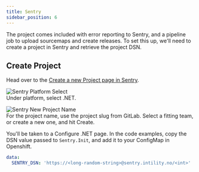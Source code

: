 ```yaml
---
title: Sentry
sidebar_position: 6
---
```


The project comes included with error reporting to Sentry, and a pipeline job to upload sourcemaps and create releases.
To set this up, we'll need to create a project in Sentry and retrieve the project DSN.

## Create Project

Head over to the [Create a new Project page in Sentry](https://sentry.intility.no/organizations/intility/projects/new/).

![Sentry Platform Select](/img/sentry-new-dotnet.png)  
Under platform, select .NET.

![Sentry New Project Name](/img/sentry-new-name-dotnet.png)  
For the project name, use the project slug from GitLab.
Select a fitting team, or create a new one, and hit Create.

You'll be taken to a Configure .NET page.
In the code examples, copy the DSN value passed to `Sentry.Init`, and add it to your ConfigMap in Openshift.

```yaml title="ConfigMap"
data:
  SENTRY_DSN: 'https://<long-random-string>@sentry.intility.no/<int>'
```
